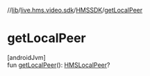 //[lib](/api-reference/android/v2/home/content)/[live.hms.video.sdk](../index)/[HMSSDK](index)/[getLocalPeer](get-local-peer)

# getLocalPeer

[androidJvm]\
fun [getLocalPeer](get-local-peer)(): [HMSLocalPeer](../../live.hms.video.sdk.models/-h-m-s-local-peer/index)?
